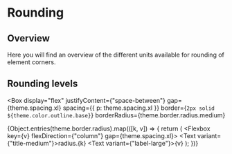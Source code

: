 
<Meta title="Foundations/Rounding" />

# Rounding

## Overview

Here you will find an overview of the different units available for rounding of element corners.

## Rounding levels

<Box
  display="flex"
  justifyContent={"space-between"}
  gap={theme.spacing.xl}
  spacing={{ p: theme.spacing.xl }}
  border={`2px solid ${theme.color.outline.base}`}
  borderRadius={theme.border.radius.medium}
>
  {Object.entries(theme.border.radius).map(([k, v]) => {
    return (
      <Flexbox key={v} flexDirection={"column"} gap={theme.spacing.xl}>
        <Box borderRadius={v} border="2px solid black" width="100px" height="100px" p={theme.spacing.s} />
        <Flexbox flexDirection="column" gap={theme.spacing.s}>
          <Text variant={"title-medium"}>radius.{k}</Text>
          <Text variant={"label-large"}>{v}</Text>
        </Flexbox>
      </Flexbox>
    );
  })}
</Box>
